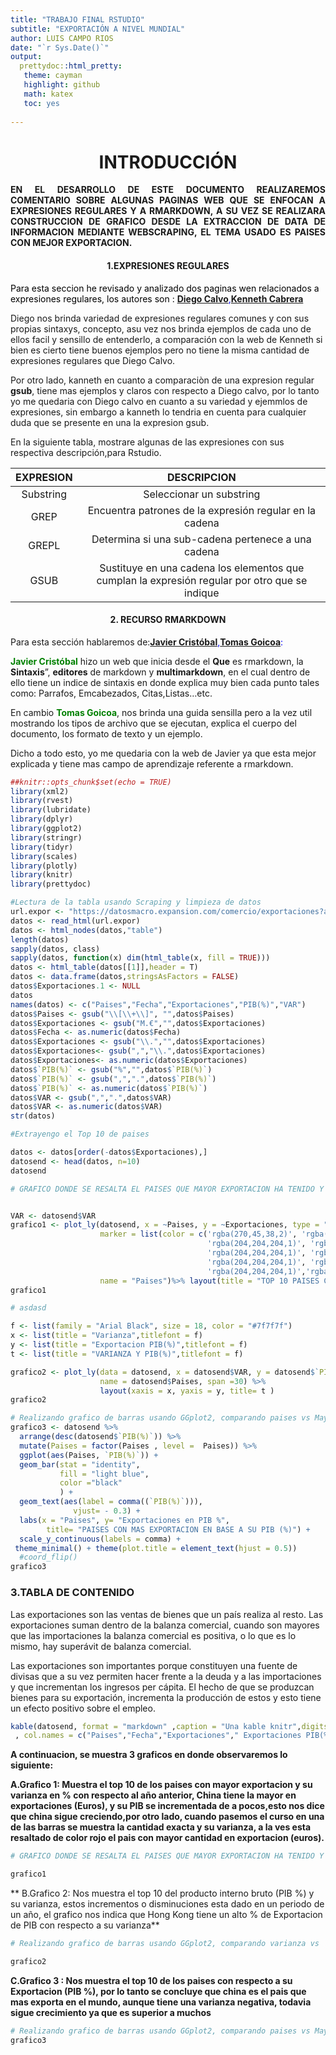 ```yaml
---
title: "TRABAJO FINAL RSTUDIO" 
subtitle: "EXPORTACIÓN A NIVEL MUNDIAL"
author: LUIS CAMPO RIOS
date: "`r Sys.Date()`"
output:
  prettydoc::html_pretty:
   theme: cayman  
   highlight: github
   math: katex
   toc: yes
   
---
```

 
<center><h1>**INTRODUCCIÓN**</h1></center>

<p align="justify">**EN EL DESARROLLO DE ESTE DOCUMENTO REALIZAREMOS COMENTARIO SOBRE ALGUNAS PAGINAS WEB QUE SE ENFOCAN A EXPRESIONES REGULARES Y A RMARKDOWN, A SU VEZ SE REALIZARA CONSTRUCCION DE GRAFICO DESDE LA EXTRACCION DE DATA DE INFORMACION MEDIANTE WEBSCRAPING, EL TEMA USADO ES PAISES CON MEJOR EXPORTACION.**</p>

<h4><center>**1.EXPRESIONES REGULARES**</center></h4>

<span style="color:black">Para esta seccion he revisado y analizado dos paginas wen relacionados a expresiones regulares, los autores son : <span style="color:blue">[**Diego Calvo**](<http://www.diegocalvo.es/expresiones-regulares-en-r/>),<span style="color:blue">[**Kenneth Cabrera**](https://labscn-unalmed.github.io/modulo-R/slides/11_Expresiones_Regulares.html#/) 

<p>Diego nos brinda variedad de expresiones regulares comunes y con sus propias sintaxys, concepto, asu vez nos brinda ejemplos de cada uno de ellos facil y sensillo de entenderlo, a comparación con la web de Kenneth si bien es cierto tiene buenos ejemplos pero no tiene la misma cantidad de expresiones regulares que Diego Calvo.</p>

<p>Por otro lado, kanneth en cuanto a comparaciòn de una expresion regular **gsub**, tiene mas ejemplos y claros con respecto a Diego calvo, por lo tanto yo me quedaria con Diego calvo en cuanto a su variedad y ejemmlos de expresiones, sin embargo a kanneth lo tendria en cuenta para cualquier duda que se presente en una la expresion gsub.</p>

En la siguiente tabla, mostrare algunas de las expresiones con sus respectiva descripción,para Rstudio.

| EXPRESION | DESCRIPCION                                                                                   | 
| :-------: | :--------------------------------------------------------------------------------------------:| 
| Substring | Seleccionar un substring                                                                      |
| GREP      | Encuentra patrones de la expresión regular en la cadena                                       |
| GREPL     | Determina si una sub-cadena pertenece a una cadena                                            |
| GSUB      | Sustituye en una cadena los elementos que cumplan la expresión regular por otro que se indique|


<h4><center>**2. RECURSO RMARKDOWN**</center></h4>
 
Para esta sección hablaremos de:<span style="color:blue">[**Javier Cristóbal**](<https://markdown.es/sintaxis-markdown/>),<span style="color:blue">[**Tomas Goicoa**](<http://www.unavarra.es/personal/tgoicoa/ESTADISTICA_RMarkdown_tomas/basicRmarkdown/index.html#143_formatos_de_texto>):

<span style="color:Green">**Javier Cristóbal**</span> hizo un web que inicia desde el **Que** es rmarkdown, la **Sintaxis**", **editores** de markdown y **multimarkdown**, en el cual dentro de ello tiene un indice de sintaxis en donde explica muy bien cada punto tales como: Parrafos, Emcabezados, Citas,Listas...etc.

En cambio <span style="color:Green">**Tomas Goicoa**</span>, nos brinda una guida sensilla pero a la vez util mostrando los tipos de archivo que se ejecutan, explica el cuerpo del documento, los formato de texto y un ejemplo.

Dicho a todo esto, yo me quedaria con la web de Javier ya que esta mejor explicada y tiene mas campo de aprendizaje referente a rmarkdown.

```r
##knitr::opts_chunk$set(echo = TRUE)
library(xml2)
library(rvest)
library(lubridate)
library(dplyr)
library(ggplot2)
library(stringr)
library(tidyr)
library(scales)
library(plotly)
library(knitr)
library(prettydoc)

#Lectura de la tabla usando Scraping y limpieza de datos
url.expor <- "https://datosmacro.expansion.com/comercio/exportaciones?anio=2018"
datos <- read_html(url.expor)
datos <- html_nodes(datos,"table")
length(datos)
sapply(datos, class)
sapply(datos, function(x) dim(html_table(x, fill = TRUE)))
datos <- html_table(datos[[1]],header = T)
datos <- data.frame(datos,stringsAsFactors = FALSE)
datos$Exportaciones.1 <- NULL
datos
names(datos) <- c("Paises","Fecha","Exportaciones","PIB(%)","VAR")
datos$Paises <- gsub("\\[\\+\\]", "",datos$Paises)
datos$Exportaciones <- gsub("M.€","",datos$Exportaciones)
datos$Fecha <- as.numeric(datos$Fecha)
datos$Exportaciones <- gsub("\\.","",datos$Exportaciones)
datos$Exportaciones<- gsub(",","\\.",datos$Exportaciones)
datos$Exportaciones<- as.numeric(datos$Exportaciones)
datos$`PIB(%)` <- gsub("%","",datos$`PIB(%)`)
datos$`PIB(%)` <- gsub(",",".",datos$`PIB(%)`)
datos$`PIB(%)` <- as.numeric(datos$`PIB(%)`)
datos$VAR <- gsub(",",".",datos$VAR)
datos$VAR <- as.numeric(datos$VAR)
str(datos)

#Extrayengo el Top 10 de paises

datos <- datos[order(-datos$Exportaciones),]
datosend <- head(datos, n=10)
datosend

# GRAFICO DONDE SE RESALTA EL PAISES QUE MAYOR EXPORTACION HA TENIDO Y SU VARIACION EN %


VAR <- datosend$VAR
grafico1 <- plot_ly(datosend, x = ~Paises, y = ~Exportaciones, type = "bar", text =VAR,
                    marker = list(color = c('rgba(270,45,38,2)', 'rgba(204,204,204,1)',
                                            'rgba(204,204,204,1)', 'rgba(204,204,204,1)',
                                            'rgba(204,204,204,1)', 'rgba(204,204,204,1)',
                                            'rgba(204,204,204,1)', 'rgba(204,204,204,1)',
                                            'rgba(204,204,204,1)','rgba(204,204,204,1)')),
                    name = "Paises")%>% layout(title = "TOP 10 PAISES CON MAS EXPORTACION Y VARIANZA")
grafico1

# asdasd

f <- list(family = "Arial Black", size = 18, color = "#7f7f7f")
x <- list(title = "Varianza",titlefont = f)
y <- list(title = "Exportacion PIB(%)",titlefont = f)
t <- list(title = "VARIANZA Y PIB(%)",titlefont = f)

grafico2 <- plot_ly(data = datosend, x = datosend$VAR, y = datosend$`PIB(%)`, 
                    name = datosend$Paises, span =30) %>%
                    layout(xaxis = x, yaxis = y, title= t )
grafico2

# Realizando grafico de barras usando GGplot2, comparando paises vs Mayor PIB
grafico3 <- datosend %>%
  arrange(desc(datosend$`PIB(%)`)) %>%
  mutate(Paises = factor(Paises , level =  Paises)) %>%
  ggplot(aes(Paises, `PIB(%)`)) + 
  geom_bar(stat = "identity",
           fill = "light blue",
           color ="black"
           ) + 
  geom_text(aes(label = comma((`PIB(%)`))),
              vjust= - 0.3) +
  labs(x = "Paises", y= "Exportaciones en PIB %",
        title= "PAISES CON MAS EXPORTACION EN BASE A SU PIB (%)") +
  scale_y_continuous(labels = comma) +
 theme_minimal() + theme(plot.title = element_text(hjust = 0.5))
  #coord_flip()
grafico3

```

<h3>**3.TABLA DE CONTENIDO**</h3>

Las exportaciones son las ventas de bienes que un país realiza al resto. Las exportaciones suman dentro de la balanza comercial, cuando son mayores que las importaciones la balanza comercial es positiva, o lo que es lo mismo, hay superávit de balanza comercial.

Las exportaciones son importantes porque constituyen una fuente de divisas que a su vez permiten hacer frente a la deuda y a las importaciones y que incrementan los ingresos per cápita. El hecho de que se produzcan bienes para su exportación, incrementa la producción de estos y esto tiene un efecto positivo sobre el empleo.
```r
kable(datosend, format = "markdown" ,caption = "Una kable knitr",digits = 3
 , col.names = c("Paises","Fecha","Exportaciones"," Exportaciones PIB(%)","VAR"), row.names = TRUE)
```
**A continuacion, se muestra 3 graficos en donde observaremos lo siguiente:**

**A.Grafico 1: Muestra el top 10 de los paises con mayor exportacion y su varianza en % con respecto al año anterior, China tiene la mayor en exportaciones (Euros), y su PIB se incrementada de a pocos,esto nos dice que china sigue creciendo,por otro lado, cuando pasemos el curso en una de las barras se muestra la cantidad exacta y su varianza, a la ves esta resaltado de color rojo el pais con mayor cantidad en exportacion (euros).**

```r
# GRAFICO DONDE SE RESALTA EL PAISES QUE MAYOR EXPORTACION HA TENIDO Y SU VARIACION EN %

grafico1

```
** B.Grafico 2: Nos muestra el top 10 del producto interno bruto (PIB %) y su varianza,
    estos incrementos o disminuciones esta dado en un periodo de un año, el grafico nos indica que Hong Kong tiene     un alto % de Exportacion de PIB con respecto a su varianza**

```r

# Realizando grafico de barras usando GGplot2, comparando varianza vs  PIB

grafico2 
```
**C.Grafico 3 : Nos muestra el top 10 de los paises con respecto a su Exportacion (PIB %), por lo tanto se concluye que china es el pais que mas exporta en el mundo, aunque tiene una varianza negativa, todavia sigue crecimiento ya que es superior a muchos**
```r
# Realizando grafico de barras usando GGplot2, comparando paises vs Mayor PIB
grafico3

```
